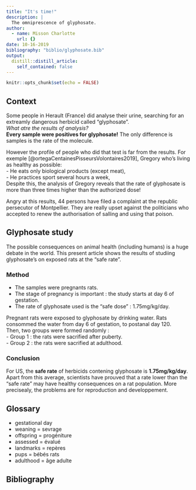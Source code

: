```yaml
---
title: "It's time!"
description: |
  The omniprescence of glyphosate.
author:
  - name: Misson Charlotte
    url: {}
date: 10-16-2019
bibliography: "biblio/glyphosate.bib"
output:
  distill::distill_article:
    self_contained: false
---
```


```r
knitr::opts_chunk$set(echo = FALSE)
```
## Context  
Some people in Herault (France) did analyse their urine, searching for an extreamly dangerous herbicid called "glyphosate".  
*What atre the results of analysis?*  
**Every sample were positives for glyphosate!** The only difference is samples is the rate of the molecule.  
  
However the profile of people who did that test is far from the results. For exemple [@ortegaCentainesPisseursVolontaires2019], Gregory who's living as healthy as possible:  
- He eats only biological products (except meat),  
- He practices sport several hours a week,  
Despite this, the analysis of Gregory reveals that the rate of glyphosate is more than three times higher than the authorized dose!  

Angry at this results, 44 persons have filed a complaint at the republic persecutor of Montpellier. They are really upset against the politicians who accepted to renew the authorisation of salling and using that poison.   

## Glyphosate study

The possible consequences on animal health (including humans) is a huge debate in the world. This present article shows the results of studiing glyphosate's on exposed rats at the "safe rate".  


### Method

- The samples were pregnants rats.  
- The stage of pregnancy is important : the study starts at day 6 of gestation. 
- The rate of glyphosate used is the "safe dose" : 1.75mg/kg/day.  

Pregnant rats were exposed to glyphosate by drinking water. Rats consommed the water from day 6 of gestation, to postanal day 120.  
Then, two groups were formed randomly :  
- Group 1 : the rats were sacrified after puberty.  
- Group 2 : the rats were sacrified at adulthood.

### Conclusion

For US, the **safe rate** of herbicids contening glyphosate is **1.75mg/kg/day**. Apart from this average, scientists have prouved that a rate lower than the "safe rate" may have healthy consequences on a rat population. More precisealy, the problems are for reproduction and developpement.  


## Glossary
- gestational day  
- weaning = sevrage  
- offspring = progéniture  
- assessed = évalué  
- landmarks = repères  
- pups = bébés rats  
- adulthood = âge adulte

## Bibliography 

